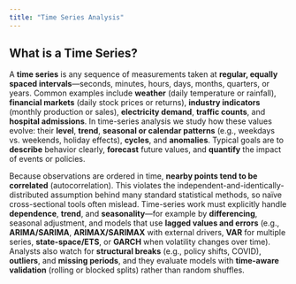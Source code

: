 ```yaml
---
title: "Time Series Analysis"
---
```


## What is a Time Series?

A **time series** is any sequence of measurements taken at **regular, equally spaced intervals**—seconds, minutes, hours, days, months, quarters, or years. Common examples include **weather** (daily temperature or rainfall), **financial markets** (daily stock prices or returns), **industry indicators** (monthly production or sales), **electricity demand**, **traffic counts**, and **hospital admissions**. In time-series analysis we study how these values evolve: their **level**, **trend**, **seasonal or calendar patterns** (e.g., weekdays vs. weekends, holiday effects), **cycles**, and **anomalies**. Typical goals are to **describe** behavior clearly, **forecast** future values, and **quantify** the impact of events or policies.

Because observations are ordered in time, **nearby points tend to be correlated** (autocorrelation). This violates the independent-and-identically-distributed assumption behind many standard statistical methods, so naïve cross-sectional tools often mislead. Time-series work must explicitly handle **dependence**, **trend**, and **seasonality**—for example by **differencing**, seasonal adjustment, and models that use **lagged values and errors** (e.g., **ARIMA/SARIMA**, **ARIMAX/SARIMAX** with external drivers, **VAR** for multiple series, **state-space/ETS**, or **GARCH** when volatility changes over time). Analysts also watch for **structural breaks** (e.g., policy shifts, COVID), **outliers**, and **missing periods**, and they evaluate models with **time-aware validation** (rolling or blocked splits) rather than random shuffles.